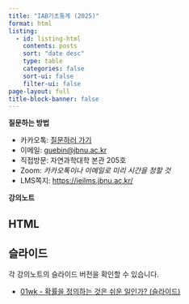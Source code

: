 ```yaml
---
title: "IAB기초통계 (2025)"
format: html
listing:
  - id: listing-html
    contents: posts
    sort: "date desc"
    type: table
    categories: false
    sort-ui: false
    filter-ui: false
page-layout: full
title-block-banner: false
---
```


**질문하는 방법**

- 카카오톡: [질문하러 가기](http://pf.kakao.com/_txeIFG/chat)
- 이메일: <guebin@jbnu.ac.kr>
- 직접방문: 자연과학대학 본관 205호 
- Zoom: *카카오톡이나 이메일로 미리 시간을 정할 것*
- LMS쪽지: <https://ieilms.jbnu.ac.kr/>

**강의노트**

::: {.panel-tabset}

## HTML

::: {#listing-html}
:::

## 슬라이드

각 강의노트의 슬라이드 버전을 확인할 수 있습니다.

- [01wk - 확률을 정의하는 것은 쉬운 일인가? (슬라이드)](posts/01wk-slides.html)

::: 